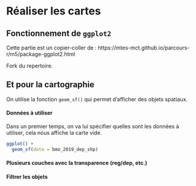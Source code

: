 
# Réaliser les cartes

## Fonctionnement de `ggplot2`

Cette partie est un copier-coller de : https://mtes-mct.github.io/parcours-r/m5/package-ggplot2.html 

Fork du repertoire.


## Et pour la cartographie

On utilise la fonction `geom_sf()` qui permet d'afficher des objets spatiaux.

#### Données à utiliser

Dans un premier temps, on va lui spécifier quelles sont les données à utiliser, cela nous affiche la carte vide.

```r
ggplot() +
  geom_sf(data = bmo_2019_dep_shp)
```

#### Plusieurs couches avec la transparence (reg/dep, etc.)

#### Filtrer les objets

